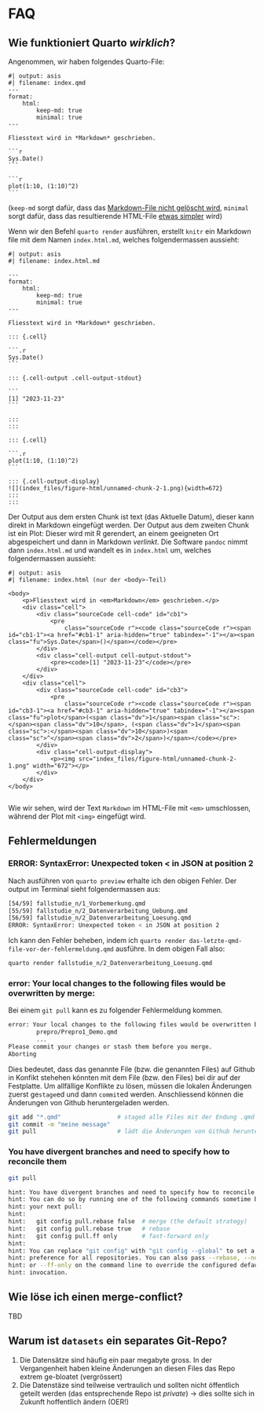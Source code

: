# FAQ

## Wie funktioniert Quarto *wirklich*?

Angenommen, wir haben folgendes Quarto-File:

````verbatim
#| output: asis
#| filename: index.qmd
---
format: 
    html:
        keep-md: true
        minimal: true
---

Fliesstext wird in *Markdown* geschrieben.

```r
Sys.Date()
```

```r
plot(1:10, (1:10)^2)
```
````

(`keep-md` sorgt dafür, dass das [Markdown-File nicht gelöscht wird](https://quarto.org/docs/computations/execution-options.html#intermediates), `minimal` sorgt dafür, dass das resultierende HTML-File [etwas simpler](https://quarto.org/docs/output-formats/html-basics.html#minimal-html) wird)

Wenn wir den Befehl `quarto render` ausführen, erstellt `knitr` ein Markdown file mit dem Namen `index.html.md`, welches folgendermassen aussieht:



````verbatim
#| output: asis
#| filename: index.html.md

---
format: 
    html:
        keep-md: true
        minimal: true
---

Fliesstext wird in *Markdown* geschrieben.

::: {.cell}

```.r
Sys.Date()
```

::: {.cell-output .cell-output-stdout}

```
[1] "2023-11-23"
```

:::
:::

::: {.cell}

```.r
plot(1:10, (1:10)^2)
```

::: {.cell-output-display}
![](index_files/figure-html/unnamed-chunk-2-1.png){width=672}
:::
:::

````

Der Output aus dem ersten Chunk ist text (das Aktuelle Datum), dieser kann direkt in Markdown eingefügt werden. Der Output aus dem zweiten Chunk ist ein Plot: Dieser wird mit R gerendert, an einem geeigneten Ort abgespeichert und dann in Markdown *verlinkt*. Die Software `pandoc` nimmt dann `index.html.md` und wandelt es in `index.html` um, welches folgendermassen aussieht:

````verbatim
#| output: asis
#| filename: index.html (nur der <body>-Teil)

<body>
    <p>Fliesstext wird in <em>Markdown</em> geschrieben.</p>
    <div class="cell">
        <div class="sourceCode cell-code" id="cb1">
            <pre
                class="sourceCode r"><code class="sourceCode r"><span id="cb1-1"><a href="#cb1-1" aria-hidden="true" tabindex="-1"></a><span class="fu">Sys.Date</span>()</span></code></pre>
        </div>
        <div class="cell-output cell-output-stdout">
            <pre><code>[1] "2023-11-23"</code></pre>
        </div>
    </div>
    <div class="cell">
        <div class="sourceCode cell-code" id="cb3">
            <pre
                class="sourceCode r"><code class="sourceCode r"><span id="cb3-1"><a href="#cb3-1" aria-hidden="true" tabindex="-1"></a><span class="fu">plot</span>(<span class="dv">1</span><span class="sc">:</span><span class="dv">10</span>, (<span class="dv">1</span><span class="sc">:</span><span class="dv">10</span>)<span class="sc">^</span><span class="dv">2</span>)</span></code></pre>
        </div>
        <div class="cell-output-display">
            <p><img src="index_files/figure-html/unnamed-chunk-2-1.png" width="672"></p>
        </div>
    </div>
</body>


````

Wie wir sehen, wird der Text `Markdown` im HTML-File mit `<em>` umschlossen, während der Plot mit `<img>` eingefügt wird.

<!-- TODO: Add PDF example -->

## Fehlermeldungen

### ERROR: SyntaxError: Unexpected token < in JSON at position 2

Nach ausführen von `quarto preview` erhalte ich den obigen Fehler. Der output im Terminal sieht folgendermassen aus:

```.bash
[54/59] fallstudie_n/1_Vorbemerkung.qmd
[55/59] fallstudie_n/2_Datenverarbeitung_Uebung.qmd
[56/59] fallstudie_n/2_Datenverarbeitung_Loesung.qmd
ERROR: SyntaxError: Unexpected token < in JSON at position 2
``` 

Ich kann den Fehler beheben, indem ich `quarto render das-letzte-qmd-file-vor-der-fehlermeldung.qmd` ausführe. In dem obigen Fall also:

```.bash
quarto render fallstudie_n/2_Datenverarbeitung_Loesung.qmd
```

### error: Your local changes to the following files would be overwritten by merge:

Bei einem `git pull` kann es zu folgender Fehlermeldung kommen.

```.bash
error: Your local changes to the following files would be overwritten by merge:
        prepro/Prepro1_Demo.qmd
        ...
Please commit your changes or stash them before you merge.
Aborting
```

Dies bedeutet, dass das genannte File (bzw. die genannten Files) auf Github in Konfikt stehehen könnten mit dem File (bzw. den Files) bei dir auf der Festplatte. Um allfällige Konflikte zu lösen, müssen die lokalen Änderungen zuerst ge`stage`ed und dann `commit`ed werden. Anschliessend können die Änderungen von Github heruntergeladen werden.

```.bash
git add "*.qmd"                # staged alle Files mit der Endung .qmd
git commit -m "meine message" 
git pull                       # lädt die Änderungen von Github herunter
```

### You have divergent branches and need to specify how to reconcile them

<!-- TODO: explain -->

```.bash
git pull
``` 

```.bash
hint: You have divergent branches and need to specify how to reconcile them.
hint: You can do so by running one of the following commands sometime before
hint: your next pull:
hint: 
hint:   git config pull.rebase false  # merge (the default strategy)
hint:   git config pull.rebase true   # rebase
hint:   git config pull.ff only       # fast-forward only
hint: 
hint: You can replace "git config" with "git config --global" to set a default
hint: preference for all repositories. You can also pass --rebase, --no-rebase,
hint: or --ff-only on the command line to override the configured default per
hint: invocation.

```

## Wie löse ich einen merge-conflict?

TBD

## Warum ist `datasets` ein separates Git-Repo?
1. Die Datensätze sind häufig ein paar megabyte gross. In der Vergangenheit haben kleine Änderungen an diesen Files das Repo extrem ge-bloatet (vergrössert)
2. Die Datenstäze sind teilweise vertraulich und sollten nicht öffentlich geteilt werden (das entsprechende Repo ist *private*) → dies sollte sich in Zukunft hoffentlich ändern (OER!)
